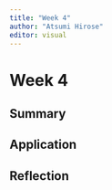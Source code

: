 ```yaml
---
title: "Week 4"
author: "Atsumi Hirose"
editor: visual
---
```

# Week 4

## Summary

## Application

## Reflection
